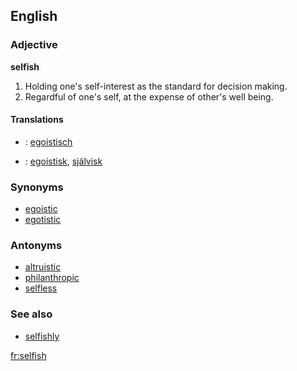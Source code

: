 ==English==

===Adjective===
'''selfish'''
#Holding one's self-interest as the standard for decision making.
#Regardful of one's self, at the expense of other's well being.

==== Translations ====
* {{de}}: [[egoistisch]]
* {{sv}} : [[egoistisk]], [[självisk]]

===Synonyms===
*[[egoistic]]
*[[egotistic]]

===Antonyms===
*[[altruistic]]
*[[philanthropic]]
*[[selfless]]

===See also===
*[[selfishly]]

[[fr:selfish]]
